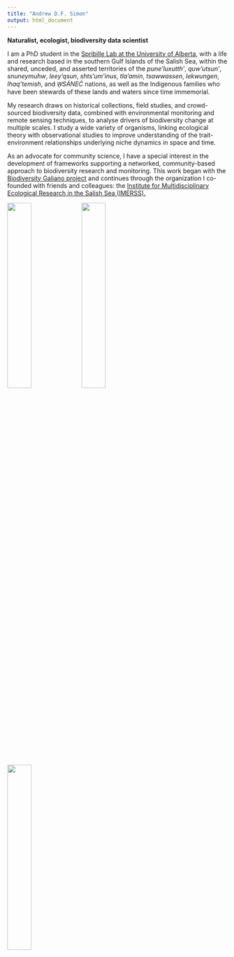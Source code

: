 ```yaml
---
title: "Andrew D.F. Simon"
output: html_document
---
```


**Naturalist, ecologist, biodiversity data scientist**

I am a PhD student in the [Spribille Lab at the University of Alberta](https://spribillelab.wordpress.com), with a life and research based in the southern Gulf Islands of the Salish Sea, within the shared, unceded, and asserted territories of the *pune’luxutth’*, *quw’utsun’*, *snuneymuhw*, *leey’qsun*, *shts’um’inus*, *tla'amin*, *tsawwassen*, *lekwungen*, *lhaq'temish*, and *W̱SÁNEĆ* nations, as well as the Indigenous families who have been stewards of these lands and waters since time immemorial.

My research draws on historical collections, field studies, and crowd-sourced biodiversity data, combined with environmental monitoring and remote sensing techniques, to analyse drivers of biodiversity change at multiple scales. I study a wide variety of organisms, linking ecological theory with observational studies to improve understanding of the trait-environment relationships underlying niche dynamics in space and time.
 
As an advocate for community science, I have a special interest in the development of frameworks supporting a networked, community-based approach to biodiversity research and monitoring. This work began with the [Biodiversity Galiano project](http://biogaliano.org) and continues through the organization I co-founded with friends and colleagues: the [Institute for Multidisciplinary Ecological Research in the Salish Sea (IMERSS).](http://imerss.org)
```{=html}
<style>
.images img {
    width: 33%
}
</style>
<div class="images">
<img src="images/bumble.jpg"/>
<img src="images/Achlys.jpg"/>
<img src="images/Wx.jpg"/>
</div>
```
